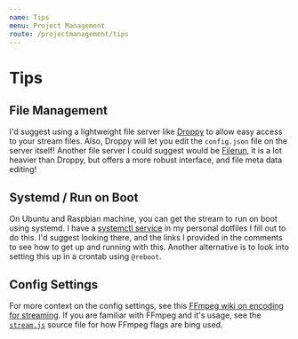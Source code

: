 ```yaml
---
name: Tips
menu: Project Management
route: /projectmanagement/tips
---
```


# Tips

## File Management

I'd suggest using a lightweight file server like [Droppy](https://github.com/silverwind/droppy) to allow easy access to your stream files. Also, Droppy will let you edit the `config.json` file on the server itself! Another file server I could suggest would be [Filerun](http://www.filerun.com/), it is a lot heavier than Droppy, but offers a more robust interface, and file meta data editing!

## Systemd / Run on Boot

On Ubuntu and Raspbian machine, you can get the stream to run on boot using systemd. I have a [systemctl service](https://github.com/torch2424/dotFiles/blob/master/.files_templates/systemctl.service) in my personal dotfiles I fill out to do this. I'd suggest looking there, and the links I provided in the comments to see how to get up and running with this. Another alternative is to look into setting this up in a crontab using `@reboot`.

## Config Settings

For more context on the config settings, see this [FFmpeg wiki on encoding for streaming](https://trac.ffmpeg.org/wiki/EncodingForStreamingSites). If you are familiar with FFmpeg and it's usage, see the [`stream.js`](https://github.com/torch2424/live-stream-radio/blob/master/src/stream/stream.js) source file for how FFmpeg flags are bing used.
